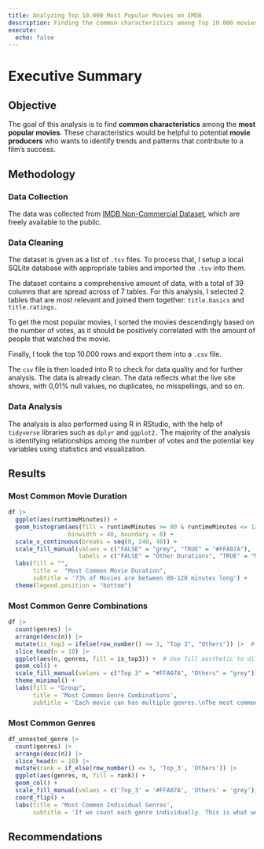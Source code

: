 ```yaml
---
title: Analyzing Top 10.000 Most Popular Movies on IMDB
description: Finding the common characteristics among Top 10.000 movies of all time
execute: 
  echo: false
---
```


# Executive Summary

## Objective

The goal of this analysis is to find **common characteristics** among the **most popular movies**. These characteristics would be helpful to potential **movie producers** who wants to identify trends and patterns that contribute to a film's success.

## Methodology

### Data Collection

The data was collected from [IMDB Non-Commercial Dataset](https://developer.imdb.com/non-commercial-datasets/), which are freely available to the public.

### Data Cleaning

The dataset is given as a list of `.tsv` files. To process that, I setup a local SQLite database with appropriate tables and imported the `.tsv` into them.

The dataset contains a comprehensive amount of data, with a total of 39 columns that are spread across of 7 tables. For this analysis, I selected 2 tables that are most relevant and joined them together: `title.basics` and `title.ratings.`

To get the most popular movies, I sorted the movies descendingly based on the number of votes, as it should be positively correlated with the amount of people that watched the movie.

Finally, I took the top 10.000 rows and export them into a `.csv` file.

The `csv` file is then loaded into R to check for data quality and for further analysis. The data is already clean. The data reflects what the live site shows, with 0,01% null values, no duplicates, no misspellings, and so on.

### Data Analysis

The analysis is also performed using R in RStudio, with the help of `tidyverse` libraries such as `dplyr` and `ggplot2.` The majority of the analysis is identifying relationships among the number of votes and the potential key variables using statistics and visualization.

## Results

### Most Common Movie Duration

```r
df |> 
  ggplot(aes(runtimeMinutes)) +
  geom_histogram(aes(fill = runtimeMinutes >= 80 & runtimeMinutes <= 120), 
                 binwidth = 40, boundary = 0) +
  scale_x_continuous(breaks = seq(0, 240, 40)) +
  scale_fill_manual(values = c("FALSE" = "grey", "TRUE" = "#FFA07A"),
                    labels = c("FALSE" = "Other Durations", "TRUE" = "Most Common Durations")) +
  labs(fill = "",
       title =  "Most Common Movie Duration",
       subtitle = '73% of Movies are between 80-120 minutes long') +
  theme(legend.position = "bottom")
```

### Most Common Genre Combinations

```r
df |> 
  count(genres) |> 
  arrange(desc(n)) |>
  mutate(is_top3 = ifelse(row_number() <= 3, "Top 3", "Others")) |>  # Flag top 5
  slice_head(n = 10) |> 
  ggplot(aes(n, genres, fill = is_top3)) +  # Use fill aesthetic to differentiate
  geom_col() +
  scale_fill_manual(values = c("Top 3" = "#FFA07A", "Others" = "grey")) +  # Highlight top 5
  theme_minimal() +
  labs(fill = "Group",
       title = 'Most Common Genre Combinations',
       subtitle = 'Each movie can has multiple genres.\nThe most common combinations are Comedy + Drama + Romance,\nfollowed by Drama, and Comedy + Drama')  # Add legend
```

### Most Common Genres

```r
df_unnested_genre |> 
  count(genres) |> 
  arrange(desc(n)) |> 
  slice_head(n = 10) |> 
  mutate(rank = if_else(row_number() <= 3, 'Top_3', 'Others')) |> 
  ggplot(aes(genres, n, fill = rank)) +
  geom_col() +
  scale_fill_manual(values = c('Top_3' = '#FFA07A', 'Others' = 'grey')) +
  coord_flip() +
  labs(title = 'Most Common Individual Genres',
       subtitle = 'If we count each genre individually. This is what we get.\nThe top three genres are Drama, Comedy, and Action')
```

## Recommendations
